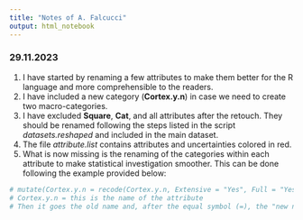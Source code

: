 ```yaml
---
title: "Notes of A. Falcucci"
output: html_notebook
---
```


### 29.11.2023

1. I have started by renaming a few attributes to make them better for the R language and more comprehensible to the readers.
2. I have included a new category (**Cortex.y.n**) in case we need to create two macro-categories.
3. I have excluded **Square**, **Cat**, and all attributes after the retouch. They should be renamed following the steps listed in the script *datasets.reshaped* and included in the main dataset.
4. The file *attribute.list* contains attributes and uncertainties colored in red.
5. What is now missing is the renaming of the categories within each attribute to make statistical investigation smoother. This can be done following the example provided below:
```r
# mutate(Cortex.y.n = recode(Cortex.y.n, Extensive = "Yes", Full = "Yes", Semi = "Yes"))
# Cortex.y.n = this is the name of the attribute
# Then it goes the old name and, after the equal symbol (=), the "new name"
```



